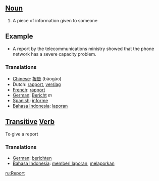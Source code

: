 ==[[Noun]]==

#A piece of information given to someone

==Example==

*A report by the telecommunications ministry showed that the phone network  has a severe capacity problem.

===Translations===
*[[Chinese]]: [[报告]] (bàogào)
*Dutch: [[rapport]], [[verslag]]
*[[French]]: [[rapport]]
*[[German]]: [[Bericht]] ''m''
*[[Spanish]]: [[informe]]
*[[Bahasa Indonesia]]: [[laporan]]

==[[Transitive]] [[Verb]]==
To give a report

===Translations===
*[[German]]: [[berichten]]
*[[Bahasa Indonesia]]: [[memberi laporan]], [[melaporkan]]

[[ru:Report]]